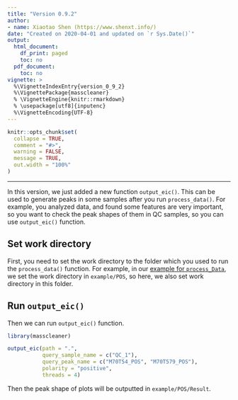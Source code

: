 ```yaml
---
title: "Version 0.9.2"
author:
- name: Xiaotao Shen (https://www.shenxt.info/)
date: "Created on 2020-04-01 and updated on `r Sys.Date()`"
output:
  html_document:
    df_print: paged
    toc: no
  pdf_document:
    toc: no
vignette: >
  %\VignetteIndexEntry{version_0_9_2}
  %\VignettePackage{masscleaner}
  % \VignetteEngine{knitr::rmarkdown}
  % \usepackage[utf8]{inputenc}
  %\VignetteEncoding{UTF-8}
---
```


```r
knitr::opts_chunk$set(
  collapse = TRUE,
  comment = "#>",
  warning = FALSE,
  message = TRUE,
  out.width = "100%"
)
```

***

In this version, we just added a new function `output_eic()`. This can be used to generate peaks in some samples after you run `process_data()`. For example, you analyzed data, and found some features are very important, so you want to check the peak shapes of them in QC samples, so you can use `output_eic()` function.

## **Set work directory**

First, you need to set the work directory to the folder which you used to run the `process_data()` function. For example, in our [example for `process_Data`](https://jaspershen.github.io/masscleaner/articles/raw_data_processing.html), we set the work directory in `example/POS`, so here, we also set work directory in this folder.

## **Run `output_eic()`**

Then we can run `output_eic()` function. 

```r
library(masscleaner)

output_eic(path = ".", 
           query_sample_name = c("QC_1"), 
           query_peak_name = c("M70T54_POS", "M70T579_POS"),
           polarity = "positive", 
           threads = 4)
```

Then the peak shape of plots will be outputted in `example/POS/Result`.
